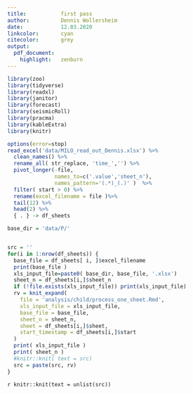 ```yaml
---
title:           first pass
author:          Dennis Wollersheim
date:            12.03.2020
linkcolor:       cyan
citecolor:       grey
output:
  pdf_document:
    highlight:   zenburn
---
```


\tableofcontents

```r

library(zoo)
library(tidyverse)
library(readxl)
library(janitor)
library(forecast)
library(seismicRoll)
library(pracma)
library(kableExtra)
library(knitr)

options(error=stop)
read_excel('data/MILO_read_out_Dennis.xlsx') %>%
  clean_names() %>%
  rename_all( str_replace, 'time_','') %>%
  pivot_longer(-file, 
               names_to=c('.value','sheet_n'),
               names_pattern='(.*)_(.)' )  %>%
  filter( start > 0) %>% 
  rename(excel_filename = file )%>%
  tail(12) %>%
  head(2) %>%
  { . } -> df_sheets

base_dir = 'data/P/'


src = ''
for(i in 1:nrow(df_sheets)) {
  base_file = df_sheets[ i, ]$excel_filename
  print(base_file )
  xls_input_file=paste0( base_dir, base_file, '.xlsx')
  sheet_n = df_sheets[i,]$sheet_n
  if (!file.exists(xls_input_file)) print(xls_input_file)
  rv = knit_expand( 
    file = 'analysis/child/process_one_sheet.Rmd',
    xls_input_file = xls_input_file,
    base_file = base_file,
    sheet_n = sheet_n,
    sheet = df_sheets[i,]$sheet,
    start_timestamp = df_sheets[i,]$start
  )
  print( xls_input_file )
  print( sheet_n )
  #knitr::knit( text = src)
  src = paste(src, rv)
}

```

`r knitr::knit(text = unlist(src))`

